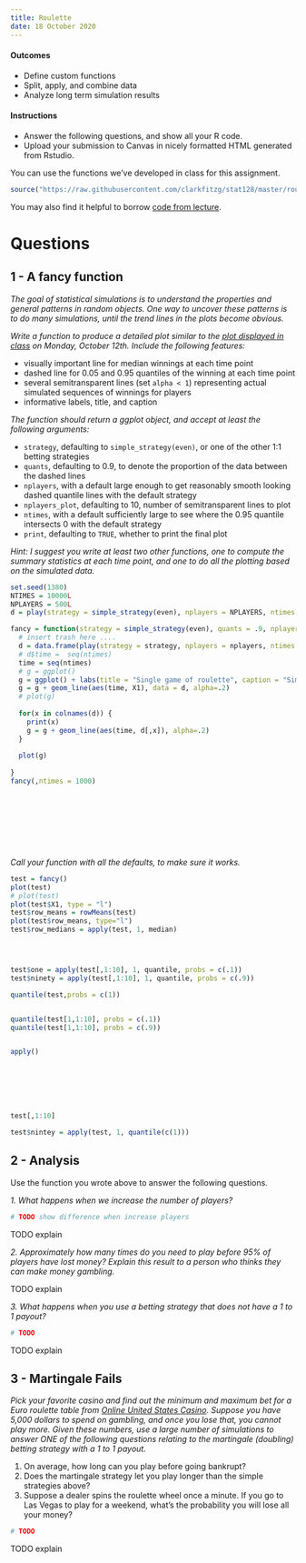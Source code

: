 ```yaml
---
title: Roulette
date: 18 October 2020
---
```


#### Outcomes

- Define custom functions
- Split, apply, and combine data
- Analyze long term simulation results


#### Instructions

- Answer the following questions, and show all your R code.
- Upload your submission to Canvas in nicely formatted HTML generated from Rstudio.

You can use the functions we've developed in class for this assignment.

```r
source("https://raw.githubusercontent.com/clarkfitzg/stat128/master/roulette.R")
```

You may also find it helpful to borrow [code from lecture](https://github.com/clarkfitzg/stat128/blob/master/2020-10-12.Rmd).


# Questions

## 1 - A fancy function

_The goal of statistical simulations is to understand the properties and general patterns in random objects.
One way to uncover these patterns is to do many simulations, until the trend lines in the plots become obvious._

_Write a function to produce a detailed plot similar to the [plot displayed in class](https://github.com/clarkfitzg/stat128/blob/master/long_term_roulette.png) on Monday, October 12th.
Include the following features:_

- visually important line for median winnings at each time point
- dashed line for 0.05 and 0.95 quantiles of the winning at each time point
- several semitransparent lines (set `alpha < 1`) representing actual simulated sequences of winnings for players
- informative labels, title, and caption

_The function should return a ggplot object, and accept at least the following arguments:_

- `strategy`, defaulting to `simple_strategy(even)`, or one of the other 1:1 betting strategies
- `quants`, defaulting to 0.9, to denote the proportion of the data between the dashed lines
- `nplayers`, with a default large enough to get reasonably smooth looking dashed quantile lines with the default strategy
- `nplayers_plot`, defaulting to 10, number of semitransparent lines to plot
- `ntimes`, with a default sufficiently large to see where the 0.95 quantile intersects 0 with the default strategy
- `print`, defaulting to `TRUE`, whether to print the final plot

_Hint: I suggest you write at least two other functions, one to compute the summary statistics at each time point, and one to do all the plotting based on the simulated data._

```r
set.seed(1380)
NTIMES = 10000L
NPLAYERS = 500L
d = play(strategy = simple_strategy(even), nplayers = NPLAYERS, ntimes = NTIMES)

fancy = function(strategy = simple_strategy(even), quants = .9, nplayers = 10, nplayers_plot = 10, ntimes = 100, print = TRUE) {
  # insert trash here ....
  d = data.frame(play(strategy = strategy, nplayers = nplayers, ntimes = ntimes))
  # d$time =  seq(ntimes)
  time = seq(ntimes)
  # g = ggplot()
  g = ggplot() + labs(title = "Single game of roulette", caption = "Simulated winnings over time for a single roulette player betting one dollar on evens every time.")
  g = g + geom_line(aes(time, X1), data = d, alpha=.2)
  # plot(g)
  
  for(x in colnames(d)) {
    print(x)
    g = g + geom_line(aes(time, d[,x]), alpha=.2)
  }
  
  plot(g)
  
}
fancy(,ntimes = 1000)










```

_Call your function with all the defaults, to make sure it works._

```r
test = fancy()
plot(test)
# plot(test)
plot(test$X1, type = "l")
test$row_means = rowMeans(test)
plot(test$row_means, type="l")
test$row_medians = apply(test, 1, median)




test$one = apply(test[,1:10], 1, quantile, probs = c(.1))
test$ninety = apply(test[,1:10], 1, quantile, probs = c(.9))

quantile(test,probs = c(1))


quantile(test[1,1:10], probs = c(.1))
quantile(test[1,1:10], probs = c(.9))


apply()







test[,1:10]

test$nintey = apply(test, 1, quantile(c(1)))
```

## 2 - Analysis

Use the function you wrote above to answer the following questions.

_1. What happens when we increase the number of players?_

```r
# TODO show difference when increase players
```

TODO explain

_2. Approximately how many times do you need to play before 95% of players have lost money? Explain this result to a person who thinks they can make money gambling._

TODO explain

_3. What happens when you use a betting strategy that does not have a 1 to 1 payout?_

```r
# TODO
```

TODO explain


## 3 - Martingale Fails

_Pick your favorite casino and find out the minimum and maximum bet for a Euro roulette table from [Online United States Casino](https://www.onlineunitedstatescasinos.com/las-vegas/games/roulette/).
Suppose you have 5,000 dollars to spend on gambling, and once you lose that, you cannot play more.
Given these numbers, use a large number of simulations to answer ONE of the following questions relating to the martingale (doubling) betting strategy with a 1 to 1 payout._

1. On average, how long can you play before going bankrupt?
2. Does the martingale strategy let you play longer than the simple strategies above?
3. Suppose a dealer spins the roulette wheel once a minute.
  If you go to Las Vegas to play for a weekend, what's the probability you will lose all your money?
  
```r
# TODO
```

TODO explain